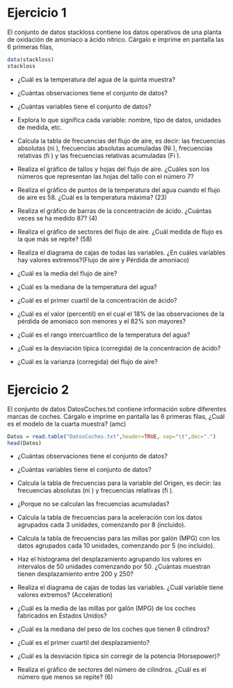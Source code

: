 # Ejercicio 1

El conjunto de datos stackloss contiene los datos operativos de una planta de oxidación de amoniaco a ácido nítrico. Cárgalo e imprime en pantalla las 6 primeras filas, 

```r
data(stackloss)
stackloss
```

- ¿Cuál es la temperatura del agua de la quinta muestra?

- ¿Cuántas observaciones tiene el conjunto de datos?

- ¿Cuántas variables tiene el conjunto de datos?

- Explora lo que significa cada variable: nombre, tipo de datos, unidades de medida, etc.


- Calcula la tabla de frecuencias del flujo de aire, es decir: las frecuencias absolutas (ni
), frecuencias absolutas acumuladas (Ni
), frecuencias relativas (fi
) y las frecuencias relativas acumuladas (Fi
).

- Realiza el gráfico de tallos y hojas del flujo de aire. ¿Cuáles son los números que representan las hojas del tallo con el número 7?

- Realiza el gráfico de puntos de la temperatura del agua cuando el flujo de aire es 58. ¿Cuál es la temperatura máxima? (23)



- Realiza el gráfico de barras de la concentración de ácido. ¿Cuántas veces se ha medido 87? (4)

- Realiza el gráfico de sectores del flujo de aire. ¿Cuál medida de flujo es la que más se repite? (58)

- Realiza el diagrama de cajas de todas las variables. ¿En cuáles variables hay valores extremos?(Flujo de aire y Pérdida de amoniaco)

- ¿Cuál es la media del flujo de aire?

- ¿Cuál es la mediana de la temperatura del agua?

- ¿Cuál es el primer cuartil de la concentración de ácido?

- ¿Cuál es el valor (percentil) en el cual el 18% de las observaciones de la pérdida de amoniaco son menores y el 82% son mayores?

- ¿Cuál es el rango intercuartílico de la temperatura del agua?

- ¿Cuál es la desviación típica (corregida) de la concentración de ácido?

- ¿Cuál es la varianza (corregida) del flujo de aire?

# Ejercicio 2

El conjunto de datos DatosCoches.txt contiene información sobre diferentes marcas de coches. Cárgalo e imprime en pantalla las 6 primeras filas, ¿Cuál es el modelo de la cuarta muestra? (amc)

```r
Datos = read.table("DatosCoches.txt",header=TRUE, sep="\t",dec=".")
head(Datos)
```


- ¿Cuántas observaciones tiene el conjunto de datos?

- ¿Cuántas variables tiene el conjunto de datos?

- 
Calcula la tabla de frecuencias para la variable del Origen, es decir: las frecuencias absolutas (ni
) y frecuencias relativas (fi
).

- ¿Porque no se calculan las frecuencias acumuladas?

- Calcula la tabla de frecuencias para la aceleración con los datos agrupados cada 3 unidades, comenzando por 8 (incluido).


- Calcula la tabla de frecuencias para las millas por galón (MPG) con los datos agrupados cada 10 unidades, comenzando por 5 (no incluido).


- Haz el histograma del desplazamiento agrupando los valores en intervalos de 50 unidades comenzando por 50. ¿Cuántas muestran tienen desplazamiento entre 200 y 250?

- Realiza el diagrama de cajas de todas las variables. ¿Cuál variable tiene valores extremos? (Acceleration)

- ¿Cuál es la media de las millas por galón (MPG) de los coches fabricados en Estados Unidos?

- ¿Cuál es la mediana del peso de los coches que tienen 8 cilindros?

-  ¿Cuál es el primer cuartil del desplazamiento?

- ¿Cuál es la desviación típica sin corregir de la potencia (Horsepower)?

- Realiza el gráfico de sectores del número de cilindros. ¿Cuál es el número que menos se repite? (6)






